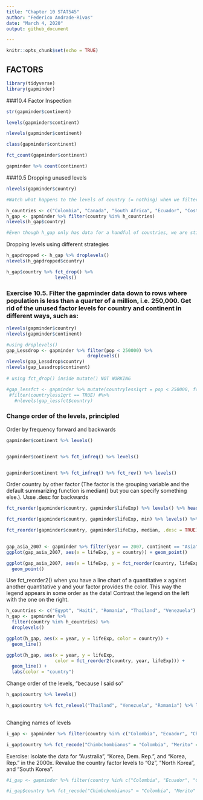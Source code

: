 ```yaml
---
title: "Chapter 10 STAT545"
author: "Federico Andrade-Rivas"
date: "March 4, 2020"
output: github_document

---
```


```r
knitr::opts_chunk$set(echo = TRUE)
```

## FACTORS


```r
library(tidyverse)
library(gapminder)
```

###10.4 Factor Inspection

``` r

str(gapminder$continent)

levels(gapminder$continent)

nlevels(gapminder$continent)

class(gapminder$continent)

fct_count(gapminder$continent)

gapminder %>% count(continent)

```



###10.5 Dropping unused levels 


```r
nlevels(gapminder$country)

#Watch what happens to the levels of country (= nothing) when we filter Gapminder to a handful of countries.

h_countries <- c("Colombia", "Canada", "South Africa", "Ecuador", "Costa Rica", "Peru")
h_gap <- gapminder %>% filter(country %in% h_countries)
nlevels(h_gap$country)

#Even though h_gap only has data for a handful of countries, we are still schlepping around all 142 levels from the original gapminder tibble.
```

Dropping levels using different strategies
```r
h_gapdropped <- h_gap %>% droplevels()
nlevels(h_gapdropped$country)

h_gap$country %>% fct_drop() %>% 
                  levels()

```

### Exercise 10.5. Filter the gapminder data down to rows where population is less than a quarter of a million, i.e. 250,000. Get rid of the unused factor levels for country and continent in different ways, such as:

```r

nlevels(gapminder$country)
nlevels(gapminder$continent)

#using droplevels()
gap_Lessdrop <- gapminder %>% filter(pop < 250000) %>% 
                              droplevels()  
nlevels(gap_Lessdrop$country)
nlevels(gap_Lessdrop$continent)            
 
# using fct_drop() inside mutate() NOT WORKING

#gap_lessfct <- gapminder %>% mutate(countryless1qrt = pop < 250000, fct_drop(country)) %>% 
 #filter(countryless1qrt == TRUE) #%>% 
   #nlevels(gap_lessfct$country)

```


### Change order of the levels, principled

Order by frequency forward and backwards
``` r

gapminder$continent %>% levels() 


gapminder$continent %>% fct_infreq() %>% levels()


gapminder$continent %>% fct_infreq() %>% fct_rev() %>% levels()

```

Order country by other factor (The factor is the grouping variable and the default summarizing function is median() but you can specify something else.). Usse .desc for backwards
``` r

fct_reorder(gapminder$country, gapminder$lifeExp) %>% levels() %>% head() 

fct_reorder(gapminder$country, gapminder$lifeExp, min) %>% levels() %>% head()

fct_reorder(gapminder$country, gapminder$lifeExp, median, .desc = TRUE) %>% levels() %>% head()
  
```

```r
gap_asia_2007 <- gapminder %>% filter(year == 2007, continent == "Asia")
ggplot(gap_asia_2007, aes(x = lifeExp, y = country)) + geom_point()

ggplot(gap_asia_2007, aes(x = lifeExp, y = fct_reorder(country, lifeExp))) +
  geom_point()

```

Use fct_reorder2() when you have a line chart of a quantitative x against another quantitative y and your factor provides the color. This way the legend appears in some order as the data! Contrast the legend on the left with the one on the right.

```r
h_countries <- c("Egypt", "Haiti", "Romania", "Thailand", "Venezuela")
h_gap <- gapminder %>%
  filter(country %in% h_countries) %>% 
  droplevels()

ggplot(h_gap, aes(x = year, y = lifeExp, color = country)) +
  geom_line()

ggplot(h_gap, aes(x = year, y = lifeExp,
                  color = fct_reorder2(country, year, lifeExp))) +
  geom_line() +
  labs(color = "country")

```

Change order of the levels, “because I said so”

```r

h_gap$country %>% levels()

h_gap$country %>% fct_relevel("Thailand", "Venezuela", "Romania") %>% levels()
 
```

Changing names of levels

```r

i_gap <- gapminder %>% filter(country %in% c("Colombia", "Ecuador", "Chile", "Mexico", "Argentina")) %>% droplevels()

i_gap$country %>% fct_recode("Chimbchombianos" = "Colombia", "Merito" = "Mexico") %>% levels()

```

Exercise: Isolate the data for "Australia", "Korea, Dem. Rep.", and "Korea, Rep." in the 2000x. Revalue the country factor levels to "Oz", "North Korea", and "South Korea".

```r

#i_gap <- gapminder %>% filter(country %in% c("Colombia", "Ecuador", "Chile", "Mexico", "Argentina")) %>% droplevels()

#i_gap$country %>% fct_recode("Chimbchombianos" = "Colombia", "Merito" = "Mexico") %>% levels()

```


